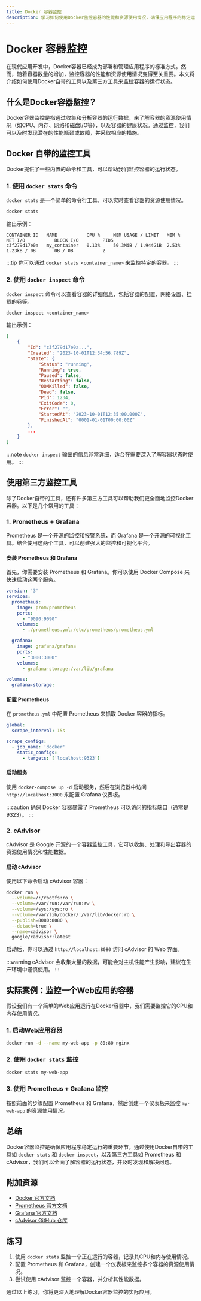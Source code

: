 ```yaml
---
title: Docker 容器监控
description: 学习如何使用Docker监控容器的性能和资源使用情况，确保应用程序的稳定运行。
---
```


# Docker 容器监控

在现代应用开发中，Docker容器已经成为部署和管理应用程序的标准方式。然而，随着容器数量的增加，监控容器的性能和资源使用情况变得至关重要。本文将介绍如何使用Docker自带的工具以及第三方工具来监控容器的运行状态。

## 什么是Docker容器监控？

Docker容器监控是指通过收集和分析容器的运行数据，来了解容器的资源使用情况（如CPU、内存、网络和磁盘I/O等），以及容器的健康状况。通过监控，我们可以及时发现潜在的性能瓶颈或故障，并采取相应的措施。

## Docker 自带的监控工具

Docker提供了一些内置的命令和工具，可以帮助我们监控容器的运行状态。

### 1. 使用 `docker stats` 命令

`docker stats` 是一个简单的命令行工具，可以实时查看容器的资源使用情况。

```bash
docker stats
```

输出示例：

```
CONTAINER ID   NAME           CPU %     MEM USAGE / LIMIT   MEM %     NET I/O           BLOCK I/O         PIDS
c3f279d17e0a   my_container   0.13%     50.3MiB / 1.944GiB  2.53%     1.23kB / 0B       0B / 0B           2
```

:::tip
你可以通过 `docker stats <container_name>` 来监控特定的容器。
:::

### 2. 使用 `docker inspect` 命令

`docker inspect` 命令可以查看容器的详细信息，包括容器的配置、网络设置、挂载的卷等。

```bash
docker inspect <container_name>
```

输出示例：

```json
[
    {
        "Id": "c3f279d17e0a...",
        "Created": "2023-10-01T12:34:56.789Z",
        "State": {
            "Status": "running",
            "Running": true,
            "Paused": false,
            "Restarting": false,
            "OOMKilled": false,
            "Dead": false,
            "Pid": 1234,
            "ExitCode": 0,
            "Error": "",
            "StartedAt": "2023-10-01T12:35:00.000Z",
            "FinishedAt": "0001-01-01T00:00:00Z"
        },
        ...
    }
]
```

:::note
`docker inspect` 输出的信息非常详细，适合在需要深入了解容器状态时使用。
:::

## 使用第三方监控工具

除了Docker自带的工具，还有许多第三方工具可以帮助我们更全面地监控Docker容器。以下是几个常用的工具：

### 1. Prometheus + Grafana

Prometheus 是一个开源的监控和报警系统，而 Grafana 是一个开源的可视化工具。结合使用这两个工具，可以创建强大的监控和可视化平台。

#### 安装 Prometheus 和 Grafana

首先，你需要安装 Prometheus 和 Grafana。你可以使用 Docker Compose 来快速启动这两个服务。

```yaml
version: '3'
services:
  prometheus:
    image: prom/prometheus
    ports:
      - "9090:9090"
    volumes:
      - ./prometheus.yml:/etc/prometheus/prometheus.yml

  grafana:
    image: grafana/grafana
    ports:
      - "3000:3000"
    volumes:
      - grafana-storage:/var/lib/grafana

volumes:
  grafana-storage:
```

#### 配置 Prometheus

在 `prometheus.yml` 中配置 Prometheus 来抓取 Docker 容器的指标。

```yaml
global:
  scrape_interval: 15s

scrape_configs:
  - job_name: 'docker'
    static_configs:
      - targets: ['localhost:9323']
```

#### 启动服务

使用 `docker-compose up -d` 启动服务，然后在浏览器中访问 `http://localhost:3000` 来配置 Grafana 仪表板。

:::caution
确保 Docker 容器暴露了 Prometheus 可以访问的指标端口（通常是9323）。
:::

### 2. cAdvisor

cAdvisor 是 Google 开源的一个容器监控工具，它可以收集、处理和导出容器的资源使用情况和性能数据。

#### 启动 cAdvisor

使用以下命令启动 cAdvisor 容器：

```bash
docker run \
  --volume=/:/rootfs:ro \
  --volume=/var/run:/var/run:rw \
  --volume=/sys:/sys:ro \
  --volume=/var/lib/docker/:/var/lib/docker:ro \
  --publish=8080:8080 \
  --detach=true \
  --name=cadvisor \
  google/cadvisor:latest
```

启动后，你可以通过 `http://localhost:8080` 访问 cAdvisor 的 Web 界面。

:::warning
cAdvisor 会收集大量的数据，可能会对主机性能产生影响，建议在生产环境中谨慎使用。
:::

## 实际案例：监控一个Web应用的容器

假设我们有一个简单的Web应用运行在Docker容器中，我们需要监控它的CPU和内存使用情况。

### 1. 启动Web应用容器

```bash
docker run -d --name my-web-app -p 80:80 nginx
```

### 2. 使用 `docker stats` 监控

```bash
docker stats my-web-app
```

### 3. 使用 Prometheus + Grafana 监控

按照前面的步骤配置 Prometheus 和 Grafana，然后创建一个仪表板来监控 `my-web-app` 的资源使用情况。

## 总结

Docker容器监控是确保应用程序稳定运行的重要环节。通过使用Docker自带的工具如 `docker stats` 和 `docker inspect`，以及第三方工具如 Prometheus 和 cAdvisor，我们可以全面了解容器的运行状态，并及时发现和解决问题。

## 附加资源

- [Docker 官方文档](https://docs.docker.com/)
- [Prometheus 官方文档](https://prometheus.io/docs/)
- [Grafana 官方文档](https://grafana.com/docs/)
- [cAdvisor GitHub 仓库](https://github.com/google/cadvisor)

## 练习

1. 使用 `docker stats` 监控一个正在运行的容器，记录其CPU和内存使用情况。
2. 配置 Prometheus 和 Grafana，创建一个仪表板来监控多个容器的资源使用情况。
3. 尝试使用 cAdvisor 监控一个容器，并分析其性能数据。

通过以上练习，你将更深入地理解Docker容器监控的实际应用。